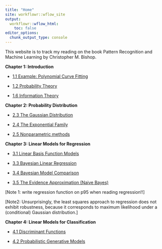 ```yaml
---
title: "Home"
site: workflowr::wflow_site
output:
  workflowr::wflow_html:
    toc: false
editor_options:
  chunk_output_type: console
---
```


This website is to track my reading on the book Pattern Recognition and Machine Learning by Christopher M. Bishop.

**Chapter 1: Introduction**

+ [1.1 Example: Polynomial Curve Fitting](1_1.html)

+ [1.2 Probability Theory](1_2.html)

+ [1.6 Information Theory](1_6.html)

**Chapter 2: Probability Distribution**

+ [2.3 The Gaussian Distribution](2_3.html)

+ [2.4 The Exponential Family](2_4.html)

+ [2.5 Nonparametric methods](2_5.html)


**Chapter 3: Linear Models for Regression**

+ [3.1 Linear Basis Function Models](3_1.html)

+ [3.3 Bayesian Linear Regression](3_3.html)

+ [3.4 Bayesian Model Comparison](3_4.html)

+ [3.5 The Evidence Approximation (Naive Bayes)](3_5.html)

[Note 1: write regression function on p95 when reading regression!!]

[Note2: Unsurprisingly, the least squares approach to regression does not exhibit robustness, because it corresponds to maximum likelihood under a (conditional) Gaussian distribution.]


**Chapter 4: Linear Models for Classification**

+ [4.1 Discriminant Functions](4_1.html)

+ [4.2 Probabilistic Generative Models](4_2.html)





